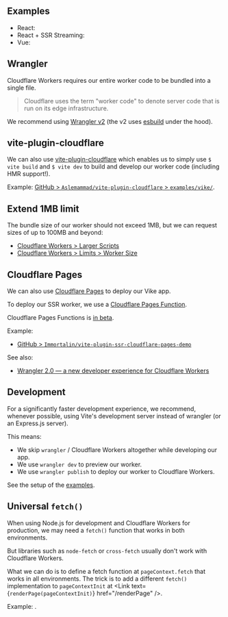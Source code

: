 

## Examples

 - React: <RepoLink path='/examples/cloudflare-workers-react/' />
 - React + SSR Streaming: <RepoLink path='/examples/cloudflare-workers-react-full/' />
 - Vue: <RepoLink path='/examples/cloudflare-workers-vue/' />


## Wrangler

Cloudflare Workers requires our entire worker code to be bundled into a single file.

> Cloudflare uses the term "worker code" to denote server code that is run on its edge infrastructure.

We recommend using [Wrangler v2](https://github.com/cloudflare/wrangler2) (the v2 uses [esbuild](https://esbuild.github.io/) under the hood).


## vite-plugin-cloudflare

We can also use [vite-plugin-cloudflare](https://github.com/Aslemammad/vite-plugin-cloudflare) which enables us to simply use `$ vite build` and `$ vite dev` to build and develop our worker code (including HMR support!).

Example: [GitHub > `Aslemammad/vite-plugin-cloudflare` > `examples/vike/`](https://github.com/Aslemammad/vite-plugin-cloudflare/tree/main/examples/vike).


## Extend 1MB limit

The bundle size of our worker should not exceed 1MB, but we can request sizes of up to 100MB and beyond:
 - [Cloudflare Workers > Larger Scripts](https://www.cloudflare.com/larger-scripts-on-workers-early-access/)
 - [Cloudflare Workers > Limits > Worker Size](https://developers.cloudflare.com/workers/platform/limits/#worker-size)


## Cloudflare Pages

We can also use [Cloudflare Pages](https://developers.cloudflare.com/pages/) to deploy our Vike app.

To deploy our SSR worker, we use a [Cloudflare Pages Function](https://developers.cloudflare.com/pages/platform/functions/).

<Warning>Cloudflare Pages Functions is [in beta](https://developers.cloudflare.com/pages/platform/functions/).</Warning>

Example:
 - [GitHub > `Immortalin/vite-plugin-ssr-cloudflare-pages-demo`](https://github.com/Immortalin/vite-plugin-ssr-cloudflare-pages-demo)

See also:
 - [Wrangler 2.0 — a new developer experience for Cloudflare Workers](https://blog.cloudflare.com/wrangler-v2-beta/)


## Development

For a significantly faster development experience, we recommend, whenever possible, using Vite's development server instead of wrangler (or an Express.js server).

This means:
 - We skip `wrangler` / Cloudflare Workers altogether while developing our app.
 - We use `wrangler dev` to preview our worker.
 - We use `wrangler publish` to deploy our worker to Cloudflare Workers.

See the setup of the [examples](#examples).


## Universal `fetch()`

When using Node.js for development and Cloudflare Workers for production, we may need a `fetch()` function that works in both environments.

But libraries such as `node-fetch` or `cross-fetch` usually don't work with Cloudflare Workers.

What we can do is to define a fetch function at `pageContext.fetch` that works in all environments.
The trick is to add a different `fetch()` implementation to `pageContextInit` at <Link text={<code>renderPage(pageContextInit)</code>} href="/renderPage" />.

Example: <RepoLink path='/examples/cloudflare-workers-react-full#universal-fetch' />.
